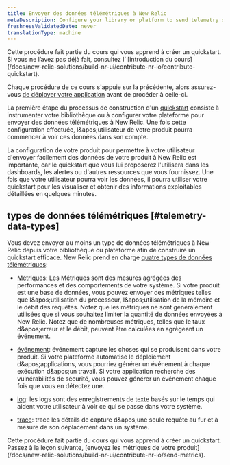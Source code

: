 ```yaml
---
title: Envoyer des données télémétriques à New Relic
metaDescription: Configure your library or platform to send telemetry data to New Relic
freshnessValidatedDate: never
translationType: machine
---
```


<Callout variant="tip">
  Cette procédure fait partie du cours qui vous apprend à créer un quickstart. Si vous ne l’avez pas déjà fait, consultez l’ [introduction du cours](/docs/new-relic-solutions/build-nr-ui/contribute-nr-io/contribute-quickstart).

  Chaque procédure de ce cours s'appuie sur la précédente, alors assurez-vous [de déployer votre application](/docs/new-relic-solutions/build-nr-ui/contribute-nr-io/deploy-your-application) avant de procéder à celle-ci.
</Callout>

La première étape du processus de construction d'un [quickstart](https://opensource.newrelic.com/projects/newrelic/newrelic-quickstarts) consiste à instrumenter votre bibliothèque ou à configurer votre plateforme pour envoyer des données télémétriques à New Relic. Une fois cette configuration effectuée, l&amp;apos;utilisateur de votre produit pourra commencer à voir ces données dans son compte.

La configuration de votre produit pour permettre à votre utilisateur d'envoyer facilement des données de votre produit à New Relic est importante, car le quickstart que vous lui proposerez l'utilisera dans les dashboards, les alertes ou d'autres ressources que vous fournissez. Une fois que votre utilisateur pourra voir les données, il pourra utiliser votre quickstart pour les visualiser et obtenir des informations exploitables détaillées en quelques minutes.

## types de données télémétriques [#telemetry-data-types]

Vous devez envoyer au moins un type de données télémétriques à New Relic depuis votre bibliothèque ou plateforme afin de construire un quickstart efficace. New Relic prend en charge [quatre types de données télémétriques](/docs/data-apis/understand-data/new-relic-data-types):

* [Métriques](/docs/new-relic-solutions/build-nr-ui/contribute-nr-io/send-metrics): Les Métriques sont des mesures agrégées des performances et des comportements de votre système. Si votre produit est une base de données, vous pouvez envoyer des métriques telles que l&amp;apos;utilisation du processeur, l&amp;apos;utilisation de la mémoire et le débit des requêtes. Notez que les métriques ne sont généralement utilisées que si vous souhaitez limiter la quantité de données envoyées à New Relic. Notez que de nombreuses métriques, telles que le taux d&amp;apos;erreur et le débit, peuvent être calculées en agrégeant un événement.

* [événement](/docs/new-relic-solutions/build-nr-ui/contribute-nr-io/send-events): événement capture les choses qui se produisent dans votre produit. Si votre plateforme automatise le déploiement d&amp;apos;applications, vous pourriez générer un événement à chaque exécution d&amp;apos;un travail. Si votre application recherche des vulnérabilités de sécurité, vous pouvez générer un événement chaque fois que vous en détectez une.

* [log](/docs/new-relic-solutions/build-nr-ui/contribute-nr-io/send-logs): les logs sont des enregistrements de texte basés sur le temps qui aident votre utilisateur à voir ce qui se passe dans votre système.

* [trace](/docs/new-relic-solutions/build-nr-ui/contribute-nr-io/send-traces): trace les détails de capture d&amp;apos;une seule requête au fur et à mesure de son déplacement dans un système.

<Callout variant="tip">
  Cette procédure fait partie du cours qui vous apprend à créer un quickstart. Passez à la leçon suivante, [envoyez les métriques de votre produit](/docs/new-relic-solutions/build-nr-ui/contribute-nr-io/send-metrics).
</Callout>